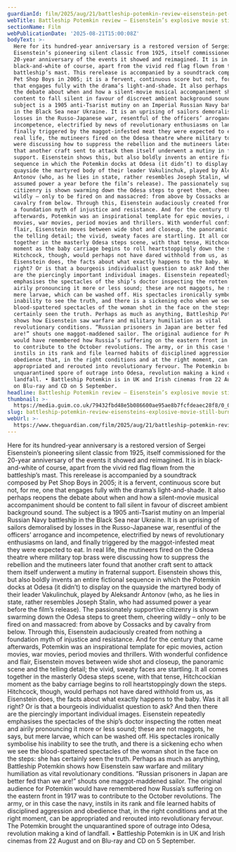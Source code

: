 ```yaml
---
guardianId: film/2025/aug/21/battleship-potemkin-review-eisenstein-pet-shop-boys
webTitle: Battleship Potemkin review – Eisenstein’s explosive movie still burns bright
sectionName: Film
webPublicationDate: '2025-08-21T15:00:08Z'
bodyText: >-
  Here for its hundred-year anniversary is a restored version of Sergei
  Eisenstein’s pioneering silent classic from 1925, itself commissioned for the
  20-year anniversary of the events it showed and reimagined. It is in
  black-and-white of course, apart from the vivid red flag flown from the
  battleship’s mast. This rerelease is accompanied by a soundtrack composed by
  Pet Shop Boys in 2005; it is a fervent, continuous score but not, for me, one
  that engages fully with the drama’s light-and-shade. It also perhaps reopens
  the debate about when and how a silent-movie musical accompaniment should be
  content to fall silent in favour of discreet ambient background sound. The
  subject is a 1905 anti-Tsarist mutiny on an Imperial Russian Navy battleship
  in the Black Sea near Ukraine. It is an uprising of sailors demoralised by
  losses in the Russo-Japanese war, resentful of the officers’ arrogance and
  incompetence, electrified by news of revolutionary enthusiasms on land, and
  finally triggered by the maggot-infested meat they were expected to eat. In
  real life, the mutineers fired on the Odesa theatre where military top brass
  were discussing how to suppress the rebellion and the mutineers later found
  that another craft sent to attack them itself underwent a mutiny in fraternal
  support. Eisenstein shows this, but also boldly invents an entire fictional
  sequence in which the Potemkin docks at Odesa (it didn’t) to display on the
  quayside the martyred body of their leader Vakulinchuk, played by Aleksandr
  Antonov (who, as he lies in state, rather resembles Joseph Stalin, who had
  assumed power a year before the film’s release). The passionately supportive
  citizenry is shown swarming down the Odesa steps to greet them, cheering
  wildly – only to be fired on and massacred: from above by Cossacks and by
  cavalry from below. Through this, Eisenstein audaciously created from nothing
  a foundation myth of injustice and resistance. And for the century that came
  afterwards, Potemkin was an inspirational template for epic movies, action
  movies, war movies, period movies and thrillers. With wonderful confidence and
  flair, Eisenstein moves between wide shot and closeup, the panoramic scene and
  the telling detail; the vivid, sweaty faces are startling. It all comes
  together in the masterly Odesa steps scene, with that tense, Hitchcockian
  moment as the baby carriage begins to roll heartstoppingly down the steps.
  Hitchcock, though, would perhaps not have dared withhold from us, as
  Eisenstein does, the facts about what exactly happens to the baby. Was it all
  right? Or is that a bourgeois individualist question to ask? And then there
  are the piercingly important individual images. Eisenstein repeatedly
  emphasises the spectacles of the ship’s doctor inspecting the rotten meat and
  airily pronouncing it more or less sound; these are not maggots, he says, but
  mere larvae, which can be washed off. His spectacles ironically symbolise his
  inability to see the truth, and there is a sickening echo when we see the
  blood-spattered spectacles of the woman shot in the face on the steps: she has
  certainly seen the truth. Perhaps as much as anything, Battleship Potemkin
  shows how Eisenstein saw warfare and military humiliation as vital
  revolutionary conditions. “Russian prisoners in Japan are better fed than we
  are!” shouts one maggot-maddened sailor. The original audience for Potemkin
  would have remembered how Russia’s suffering on the eastern front in 1917 was
  to contribute to the October revolutions. The army, or in this case the navy,
  instils in its rank and file learned habits of disciplined aggression and
  obedience that, in the right conditions and at the right moment, can be
  appropriated and rerouted into revolutionary fervour. The Potemkin brought the
  unquarantined spore of outrage into Odesa, revolution making a kind of
  landfall. • Battleship Potemkin is in UK and Irish cinemas from 22 August and
  on Blu-ray and CD on 5 September.
headline: Battleship Potemkin review – Eisenstein’s explosive movie still burns bright
thumbnail: >-
  https://media.guim.co.uk/79432fbd48e5b086600ae95ae8b7fcfdeaec28f8/0_0_3393_2716/500.jpg
slug: battleship-potemkin-review-eisensteins-explosive-movie-still-burns-bright
webUrl: >-
  https://www.theguardian.com/film/2025/aug/21/battleship-potemkin-review-eisenstein-pet-shop-boys
---
```

Here for its hundred-year anniversary is a restored version of Sergei Eisenstein’s pioneering silent classic from 1925, itself commissioned for the 20-year anniversary of the events it showed and reimagined. It is in black-and-white of course, apart from the vivid red flag flown from the battleship’s mast. This rerelease is accompanied by a soundtrack composed by Pet Shop Boys in 2005; it is a fervent, continuous score but not, for me, one that engages fully with the drama’s light-and-shade. It also perhaps reopens the debate about when and how a silent-movie musical accompaniment should be content to fall silent in favour of discreet ambient background sound. The subject is a 1905 anti-Tsarist mutiny on an Imperial Russian Navy battleship in the Black Sea near Ukraine. It is an uprising of sailors demoralised by losses in the Russo-Japanese war, resentful of the officers’ arrogance and incompetence, electrified by news of revolutionary enthusiasms on land, and finally triggered by the maggot-infested meat they were expected to eat. In real life, the mutineers fired on the Odesa theatre where military top brass were discussing how to suppress the rebellion and the mutineers later found that another craft sent to attack them itself underwent a mutiny in fraternal support. Eisenstein shows this, but also boldly invents an entire fictional sequence in which the Potemkin docks at Odesa (it didn’t) to display on the quayside the martyred body of their leader Vakulinchuk, played by Aleksandr Antonov (who, as he lies in state, rather resembles Joseph Stalin, who had assumed power a year before the film’s release). The passionately supportive citizenry is shown swarming down the Odesa steps to greet them, cheering wildly – only to be fired on and massacred: from above by Cossacks and by cavalry from below. Through this, Eisenstein audaciously created from nothing a foundation myth of injustice and resistance. And for the century that came afterwards, Potemkin was an inspirational template for epic movies, action movies, war movies, period movies and thrillers. With wonderful confidence and flair, Eisenstein moves between wide shot and closeup, the panoramic scene and the telling detail; the vivid, sweaty faces are startling. It all comes together in the masterly Odesa steps scene, with that tense, Hitchcockian moment as the baby carriage begins to roll heartstoppingly down the steps. Hitchcock, though, would perhaps not have dared withhold from us, as Eisenstein does, the facts about what exactly happens to the baby. Was it all right? Or is that a bourgeois individualist question to ask? And then there are the piercingly important individual images. Eisenstein repeatedly emphasises the spectacles of the ship’s doctor inspecting the rotten meat and airily pronouncing it more or less sound; these are not maggots, he says, but mere larvae, which can be washed off. His spectacles ironically symbolise his inability to see the truth, and there is a sickening echo when we see the blood-spattered spectacles of the woman shot in the face on the steps: she has certainly seen the truth. Perhaps as much as anything, Battleship Potemkin shows how Eisenstein saw warfare and military humiliation as vital revolutionary conditions. “Russian prisoners in Japan are better fed than we are!” shouts one maggot-maddened sailor. The original audience for Potemkin would have remembered how Russia’s suffering on the eastern front in 1917 was to contribute to the October revolutions. The army, or in this case the navy, instils in its rank and file learned habits of disciplined aggression and obedience that, in the right conditions and at the right moment, can be appropriated and rerouted into revolutionary fervour. The Potemkin brought the unquarantined spore of outrage into Odesa, revolution making a kind of landfall. • Battleship Potemkin is in UK and Irish cinemas from 22 August and on Blu-ray and CD on 5 September.
